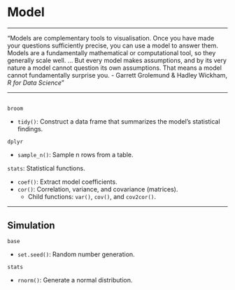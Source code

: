 # Model

***
"Models are complementary tools to visualisation. Once you have made your questions sufficiently precise, you can use a model to answer them. Models are a fundamentally mathematical or computational tool, so they generally scale well. ... But every model makes assumptions, and by its very nature a model cannot question its own assumptions. That means a model cannot fundamentally surprise you. 
- Garrett Grolemund & Hadley Wickham, *R for Data Science*"

***
## 

`broom`

* `tidy()`: Construct a data frame that summarizes the model's statistical findings.
    
`dplyr`

* `sample_n()`: Sample n rows from a table.
    
`stats`: Statistical functions.

* `coef()`: Extract model coefficients.
* `cor()`: Correlation, variance, and covariance (matrices).
    + Child functions: `var()`, `cov()`, and `cov2cor()`.

***
## Simulation

`base`

* `set.seed()`: Random number generation.

`stats`

* `rnorm()`: Generate a normal distribution.